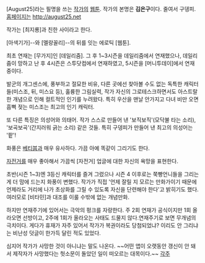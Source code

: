 [August25]라는 필명을 쓰는 [[작가]]의 [[웹툰]]. 작가의 본명은 '''김은구'''이다. 줄여서 구뎅피. [[홈페이지]]는 http://august25.net

작가는 [최지룡]과 친한 사이라고 한다.

[아색기가]--와 [멜랑꼴리]--의 뒤를 잇는 에로틱 [웹툰].

최초 연재는 [무가지]인 [데일리줌]. 그 후 1~3시즌을 데일리줌에서 연재했으나, 데일리줌이 망하고 난 후 4시즌은 스투닷컴에서 연재하였고, 5시즌을 [머니투데이]에서 연재중이다.

발군의 개그센스에, 풍부하고 절묘한 비유, 다른 곳에선 찾아볼 수도 없는 독특한 캐릭터들(미스조, 뒤, 미스요 등), 훌륭한 그림실력, 작가 자신의 그로테스크하면서도 아스트랄한 개념으로 인해 컬트적인 인기를 누려왔다. 특히 우산을 맨날 안가지고 다녀 비만 오면 흠뻑 젖는 미스조는 최고의 인기 캐릭터.

또 다른 특징은 의성어와 의태어. 작가 스스로 만들어 낸 '보직보직'(모닥불 타는 소리), '보곡보곡'(간지러워 긁는 소리) 같은 것들. 특히 구뎅피가 만들어 낸 최고의 의성어는 '팥'!

화풍은 [[베티붑]]과 매우 유사하다. 가끔 아예 똑같이 그리기도 한다.

[[자전거]]를 매우 좋아해서 가끔씩 [자전거] 업글에 대한 자신의 욕망을 표현한다.

초반(시즌 1~3)엔 3등신 캐릭터를 즐겨 그렸으나 시즌 4 이후로는 쭉빵언니들을 그리는 게 더 맘에 드는지 화풍이 변했다. 작가가 직접 '언제 잘릴 지 모르는 만화가이기 때문에 언제라도 거리에 나가 초상화를 그릴 수 있도록 자신을 단련해야 한다'고 밝히기도 했다. 여러모로 [비타민]과 대조를 이룰 수밖에 없는 개념만화.

하지만 연재주기에 있어서는 극악의 펑크를 자랑한다. 주 2회 연재가 공식이지만 1회 올라오면 선방이고, 2주에 1회가 올라오는 사태도 드물지 않다.연재주기로 보면 무개념의 극치이다. 게다가 휴재가 자주 있어서 작가가 복권이라도 당첨되었냐? 이리도 안 그리냐는 비난성 덧글이 한가득 달린 적도 있었다.

심지어 작가가 사망한 것이 아니냐는 말도 나온다. ~~어떤 앱이 오랫동안 갱신이 안 돼서 제작자가 사망했다는 헛소문이 돌았던 일이 떠오르는 대목이다.~~
[[각주]]
